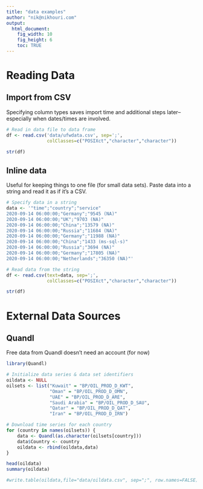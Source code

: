 ```yaml
---
title: "data examples"
author: "nik@nikhouri.com"
output:
  html_document:
    fig_width: 10
    fig_height: 6
    toc: TRUE
---
```


# Reading Data

## Import from CSV

Specifying column types saves import time and additional steps later--especially when dates/times are involved.

```r
# Read in data file to data frame
df <- read.csv('data/ufwdata.csv', sep=';',
               colClasses=c("POSIXct","character","character"))

str(df)
```

## Inline data

Useful for keeping things to one file (for small data sets). Paste data into a string and read it as if it's a CSV.

```r
# Specify data in a string
data <- '"time";"country";"service"
2020-09-14 06:00:00;"Germany";"9545 (NA)"
2020-09-14 06:00:00;"UK";"9703 (NA)"
2020-09-14 06:00:00;"China";"13579 (NA)"
2020-09-14 06:00:00;"Russia";"11684 (NA)"
2020-09-14 06:00:00;"Germany";"11988 (NA)"
2020-09-14 06:00:00;"China";"1433 (ms-sql-s)"
2020-09-14 06:00:00;"Russia";"3694 (NA)"
2020-09-14 06:00:00;"Germany";"17805 (NA)"
2020-09-14 06:00:00;"Netherlands";"36350 (NA)"'

# Read data from the string
df <- read.csv(text=data, sep=';',
               colClasses=c("POSIXct","character","character"))

str(df)
```

# External Data Sources

## Quandl

Free data from Quandl doesn't need an account (for now)

```r
library(Quandl)

# Initialize data series & data set identifiers
oildata <- NULL
oilsets <- list("Kuwait" = "BP/OIL_PROD_D_KWT",
                "Oman" = "BP/OIL_PROD_D_OMN",
                "UAE" = "BP/OIL_PROD_D_ARE",
                "Saudi Arabia" = "BP/OIL_PROD_D_SAU",             
                "Qatar" = "BP/OIL_PROD_D_QAT",
                "Iran" = "BP/OIL_PROD_D_IRN")

# Download time series for each country
for (country in names(oilsets)) {
    data <- Quandl(as.character(oilsets[country]))
    data$Country <- country
    oildata <- rbind(oildata,data)
}

head(oildata)
summary(oildata)

#write.table(oildata,file="data/oildata.csv", sep=";", row.names=FALSE)
```
